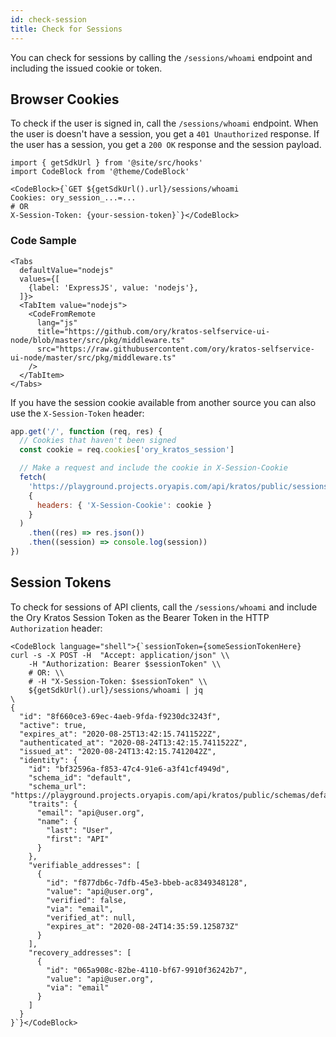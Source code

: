 ```yaml
---
id: check-session
title: Check for Sessions
---
```


You can check for sessions by calling the `/sessions/whoami` endpoint and including the issued cookie or token.

## Browser Cookies

To check if the user is signed in, call the `/sessions/whoami` endpoint. When the user is doesn't have
a session, you get a `401 Unauthorized` response. If the user has a session, you get a `200 OK` response 
and the session payload.

```mdx-code-block
import { getSdkUrl } from '@site/src/hooks'
import CodeBlock from '@theme/CodeBlock'

<CodeBlock>{`GET ${getSdkUrl().url}/sessions/whoami
Cookies: ory_session_...=...
# OR
X-Session-Token: {your-session-token}`}</CodeBlock>
```

### Code Sample

```mdx-code-block
<Tabs
  defaultValue="nodejs"
  values={[
    {label: 'ExpressJS', value: 'nodejs'},
  ]}>
  <TabItem value="nodejs">
    <CodeFromRemote
      lang="js"
      title="https://github.com/ory/kratos-selfservice-ui-node/blob/master/src/pkg/middleware.ts"
      src="https://raw.githubusercontent.com/ory/kratos-selfservice-ui-node/master/src/pkg/middleware.ts"
    />
  </TabItem>
</Tabs>
```

If you have the session cookie available from another source you can also use
the `X-Session-Token` header:

```js
app.get('/', function (req, res) {
  // Cookies that haven't been signed
  const cookie = req.cookies['ory_kratos_session']

  // Make a request and include the cookie in X-Session-Cookie
  fetch(
    'https://playground.projects.oryapis.com/api/kratos/public/sessions/whoami',
    {
      headers: { 'X-Session-Cookie': cookie }
    }
  )
    .then((res) => res.json())
    .then((session) => console.log(session))
})
```

## Session Tokens

To check for sessions of API clients, call the `/sessions/whoami` and include 
the Ory Kratos Session Token as the Bearer Token in the HTTP `Authorization` header:  

```mdx-code-block
<CodeBlock language="shell">{`sessionToken={someSessionTokenHere}
curl -s -X POST -H  "Accept: application/json" \\
    -H "Authorization: Bearer $sessionToken" \\
    # OR: \\
    # -H "X-Session-Token: $sessionToken" \\
    ${getSdkUrl().url}/sessions/whoami | jq
\
{
  "id": "8f660ce3-69ec-4aeb-9fda-f9230dc3243f",
  "active": true,
  "expires_at": "2020-08-25T13:42:15.7411522Z",
  "authenticated_at": "2020-08-24T13:42:15.7411522Z",
  "issued_at": "2020-08-24T13:42:15.7412042Z",
  "identity": {
    "id": "bf32596a-f853-47c4-91e6-a3f41cf4949d",
    "schema_id": "default",
    "schema_url": "https://playground.projects.oryapis.com/api/kratos/public/schemas/default",
    "traits": {
      "email": "api@user.org",
      "name": {
        "last": "User",
        "first": "API"
      }
    },
    "verifiable_addresses": [
      {
        "id": "f877db6c-7dfb-45e3-bbeb-ac8349348128",
        "value": "api@user.org",
        "verified": false,
        "via": "email",
        "verified_at": null,
        "expires_at": "2020-08-24T14:35:59.125873Z"
      }
    ],
    "recovery_addresses": [
      {
        "id": "065a908c-82be-4110-bf67-9910f36242b7",
        "value": "api@user.org",
        "via": "email"
      }
    ]
  }
}`}</CodeBlock>
```
